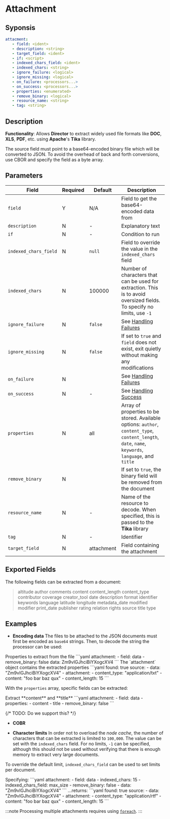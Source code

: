 # Attachment

## Syponsis

```yaml {2}
attacment:
   - field: <ident>
   - description: <string>
   - target_field: <ident>
   - if: <script>
   - indexed_chars_field: <ident>
   - indexed_chars: <string>
   - ignore_failure: <logical>
   - ignore_missing: <logical>
   - on_failure: <processors...>
   - on_success: <processors...>
   - properties: <enumerated>
   - remove_binary: <logical>
   - resource_name: <string>
   - tag: <string>
```

## Description

**Functionality**: Allows **Director** to extract widely used file formats like **DOC**, **XLS**, **PDF**, etc. using **Apache**'s **Tika** library.


The source field must point to a base64-encoded binary file which will be converted to JSON. To avoid the overhead of back and forth conversions, use CBOR and specify the field as a byte array.

## Parameters

|Field|Required|Default|Description|
|---|---|---|---|
|`field`|Y|N/A|Field to get the base64-encoded data from|
|`description`|N|-|Explanatory text|
|`if`|N|-|Condition to run|
|`indexed_chars_field`|N|`null`|Field to override the value in the `indexed_chars` field|
|`indexed_chars`|N|100000|Number of characters that can be used for extraction. This is to avoid oversized fields. To specify no limits, use `-1`|
|`ignore_failure`|N|`false`|See [Handling Failures](../handling-failures.mdx)|
|`ignore_missing`|N|`false`|If set to `true` and `field` does not exist, exit quietly without making any modifications|
|`on_failure`|N||See [Handling Failures](../handling-failures.mdx)|
|`on_success`|N|-|See [Handling Success](../handling-success.mdx)|
|`properties`|N|all|Array of properties to be stored. Available options: `author`, `content_type`, `content_length`, `date`, `name`, `keywords`, `language`, and `title`|
|`remove_binary`|N||If set to `true`, the binary field will be removed from the document|
|`resource_name`|N|-|Name of the resource to decode. When specified, this is passed to the **Tika** library|
|`tag`|N|-|Identifier|
|`target_field`|N|attachment|Field containing the attachment|

## Exported Fields

The following fields can be extracted from a document:

> altitude author comments content content_length content_type contributor coverage creator_tool date description format identifier keywords language latitude longitude metadata_date modified modifier print_date publisher rating relation rights source title type

## Examples

* **Encoding data** The files to be attached to the JSON documents must first be encoded as `base64` strings. Then, to decode the string the processor can be used:

<ExampleTable>
	<Description>
   Properties to extract from the file
	</Description>
	<SampleCode>
   ```yaml
   attachment:
      - field: data
      - remove_binary: false
   data: Zm9vIGJhciBiYXogcXV4
   ```
	</SampleCode>
	<Description>
      The `attachment` object contains the extracted properties
	</Description>
	<SampleCode>
   ```yaml
   found: true
   source:
      - data: "Zm9vIGJhciBiYXogcXV4"
      - attachment:
         - content_type: "application/txt"
         - content: "foo bar baz qux"
         - content_length: 15
   ```
	</SampleCode>
</ExampleTable>

With the `properties` array, specific fields can be extracted:

<ExampleTable>
	<Description>
      Extract **content** and **title**
	</Description>
	<SampleCode>
   ```yaml
   attachment:
      - field: data
      - properties:
         - content
         - title
      - remove_binary: false
   ```
	</SampleCode>
</ExampleTable>

{/* TODO: Do we support this? */}
* **COBR**

* **Character limits** In order not to overload the _node cache_, the number of characters that can be extracted is limited to `100,000`. The value can be set with the `indexed_chars` field. For no limits, `-1` can be specified, although this should not be used without verifying that there is enough memory to extract very large documents.

To override the default limit, `indexed_chars_field` can be used to set limits per document.

<ExampleTable>
   <Description>
      Specifying:
   </Description>
   <SampleCode>
   ```yaml
   attachment:
      - field: data
      - indexed_chars: 15
      - indexed_chars_field: max_size
      - remove_binary: false
   - data: "Zm9vIGJhciBiYXogcXV4"
   ```
</SampleCode>
   <Description>
   ...returns:
   </Description>
   <SampleCode>
   ```yaml
   found: true
   source:
      - data: "Zm9vIGJhciBiYXogcXV4"
      - attachment:
         - content_type: "application/rtf"
         - content: "foo bar baz qux"
         - content_length: 15
   ```
   </SampleCode>
</ExampleTable>

:::note
Processing multiple attachments requires using [`foreach`](foreach.mdx).
:::
